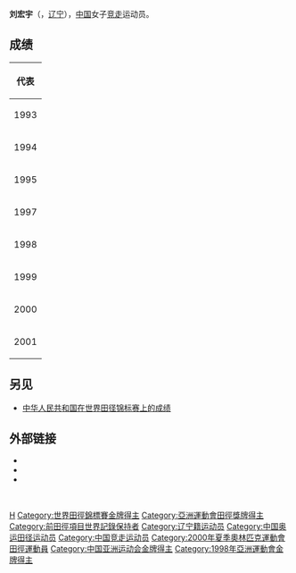 {{Infobox sportsperson
| honorific_prefix          = 
| name                      = 劉宏宇
| honorific_suffix          = 
| image                     = 
| image_size                = 
| alt                       = 
| caption                   = 
| headercolor               = 
| real_name                 = 
| native_name               = 
| native_name_lang          = 
| romanizedname             = 
| english_name              = 
| birth_name                = 
| nickname                  = 
| nationality               = 
| ethnicity                 = 
| hometown                  = 
| citizenship               = 
| birth_date                = {{Birth date and age|year=1975|month=12|day=1}}
| birth_place               = 
| death_date                = 
| death_place               = 
| resting_place             = 
| resting_place_coordinates = 
| monuments                 = 
| residence                 = 
| education                 = 
| alma_mater                = 
| occupation                = 
| years_active              = 1993 -
| employer                  = 
| agent                     = 
| height                    = 
| weight                    = 
| spouse                    = 
| life_partner              = 
| other_interests           = 
| website                   = 
| module                    = 
| country                   = 
| sport                     = 田徑
| disability                = 
| disability_class          = 
| rank                      = 
| event                     = 競走
| universityteam            = 
| collegeteam               = 
| league                    = 
| league_type               = 
| club                      = 
| team                      = 
| turnedpro                 = 
| partner                   = 
| former_partner            = 
| coach                     = 
| retired                   = 
| coaching                  = 
| module2                   = 
| worlds                    = 
{{ubl
 |'''1994年世界青年田徑錦標賽'''：5000公尺競走第8名
 |'''1995年世界田徑錦標賽'''：10公里競走第8名
 |'''1997年IAAF世界競走杯'''：10公里競走第12名
 |'''1997年世界田徑錦標賽'''：10000公尺競走第4名
 |'''1999年IAAF世界競走杯'''：20公里競走第1名
 |'''1999年世界田徑錦標賽'''：20公里競走第1名
}}
| regionals                 = 
{{ubl
 |'''1998年亞洲運動會'''：10000公尺競走第一名
 |'''2001年東亞運動會'''：20公里競走第一名
}}
| nationals                 = 
| olympics                  = 
| paralympics               = 
| highestranking            = 
| pb                        = 
{{ubl
 |'''5000公尺競走'''：22分23.69秒 （1994年）
 |'''5公里競走'''：20分41秒 （1999年 '''全國紀錄'''）
 |'''10000公尺競走'''：42分38.24秒 （1995年）
 |'''10公里競走'''：41分45秒 （1999年）
 |'''20公里競走'''：1小時26分35秒 （2001年）
}}
| medaltemplates            = 
{{MedalCountry | {{CHN-1949}} }}
{{MedalSport | 女子田徑}}
{{MedalCompetition|亞洲運動會}}
{{MedalGold  | 1998年泰國曼谷|10000公尺競走}}
{{MedalCompetition|IAAF世界競走杯}}
{{MedalGold  | 1999年法國卡爾瓦多斯省|20公里競走}}
{{MedalCompetition|世界田徑錦標賽}}
{{MedalGold  | 1999年西班牙塞維亞|20公里競走}}
{{MedalCompetition|東亞運動會}}
{{MedalGold  | 2001年日本大阪府|20公里競走}}
| show-medals               = 
| module3                   = 
| updated                   = 2016年12月19日
}}
'''刘宏宇'''（{{bd|1975年|1月11日|catIdx=L}}，[[辽宁|辽宁]]），[[中国|中国]]女子[[竞走|竞走]]运动员。

== 成绩 ==
{| {{AchievementTable|Event=yes}}
|-
!colspan="6"|代表{{CHN}}
|-
|rowspan=2|1993
|[[1993年国际田联竞走世界杯|竞走世界杯]] 
|[[墨西哥|墨西哥]][[蒙特雷|蒙特雷]]
|第18名
|10 km
|47:56
|-
|[[1993年世界田径锦标赛-女子10公里竞走|世界锦标赛]]
|[[德意志|德意志]][[斯图加特|斯图加特]]
| —
|10 km
|取消比赛资格
|-
|1994
|[[1994年世界青年田径锦标赛|世界青年锦标赛]]
|[[葡萄牙|葡萄牙]][[里斯本|里斯本]]
|第8名
|[[1994年世界青年田径锦标赛–女子5000米竞走|5000m]]
|22:23.69
|-
|rowspan=2|1995
|[[1995年世界田径锦标赛|世界锦标赛]] 
|[[瑞典|瑞典]][[哥德堡|哥德堡]]
|第8名
|[[1995年世界田径锦标赛-女子10公里竞走|10 km]]
|42:46 
|-
|[[1995年国际田联竞走世界杯|竞走世界杯]] 
|[[中华人民共和国|中华人民共和国]][[北京|北京]]
|bgcolor="cc9966" | 第3名
|10 km
|42:49
|-
|rowspan=2|1997
|[[1997年世界田径锦标赛|世界锦标赛]]
|[[希腊|希腊]][[雅典|雅典]]
|第4名
|[[1997年世界田径锦标赛-女子10公里竞走|10,000 m]]
|43:56.86
|-
|[[1997年国际田联竞走世界杯|竞走世界杯]] 
|[[捷克共和国|捷克共和国]][[波傑布拉迪|波傑布拉迪]]
|align="center" | 第12名
|10 km
|42:57 
|-
|1998
|[[1998年亚洲运动会田径比赛|亚洲运动会]] 
|[[泰国|泰国]][[曼谷|曼谷]]
|bgcolor="gold" | 第1名
|10,000 m
|[[1998年世界田径锦标赛-女子10公里竞走|43:57.28]]
|-
|rowspan=2|1999
|[[1999年世界田径锦标赛|世界锦标赛]] 
|[[西班牙|西班牙]][[塞维利亚|塞维利亚]]
|bgcolor="gold" | 第1名
|[[1999年世界田径锦标赛-女子20公里竞走|20 km]]
|1:30:50
|-
|[[1999年国际田联竞走世界杯|竞走世界杯]] 
|[[法兰西|法兰西]][[梅齐东康翁_(卡尔瓦多斯省)|梅齐东康翁]]
|bgcolor="gold" | 第1名
|20 km
|1:27:32 
|-
|2000
|[[2000年夏季奥林匹克运动会田径比赛|奥林匹克运动会]]
|[[澳大利亚|澳大利亚]][[悉尼|悉尼]]
| —
|[[2000年夏季奥林匹克运动会田径比赛-女子20公里竞走|20 km]]
|取消比赛资格
|-
|rowspan=2|2001
|[[2001年东亚运动会田径比赛|东亚运动会]] 
|[[日本|日本]][[大阪市|大阪]]
|bgcolor="gold" | 第1名
|20 km
|1:32:06
|-
|[[2001年世界田径锦标赛|世界锦标赛]] 
|[[加拿大|加拿大]][[艾伯塔省|艾伯塔省]][[埃德蒙顿|埃德蒙顿]]
| —
|[[2001年世界田径锦标赛-女子20公里竞走|20 km]]
|取消比赛资格
|}

== 另见 ==
*[[中华人民共和国在世界田径锦标赛上的成绩|中华人民共和国在世界田径锦标赛上的成绩]]

== 外部链接 ==
* {{IAAF|68190|Liu Hongyu}}
* {{IOC profile|hongyu-liu|Hongyu Liu}}
* {{SR/Olympics profile|li/liu-hongyu-1}}

{{s-start}}
{{s-ach|rec}}
{{succession box|before={{flagicon|AUS}} {{link-en|克里·萨克斯比|Kerry Saxby}}|title=[[女子20公里竞走世界纪录进展|女子20公里竞走世界纪录保持者]]<br><small>1999年2月7日与{{flagicon|RUS}} {{link-en|娜杰日达·里亚什基娜|Nadezhda Ryashkina}}并列</small>|years=1995年5月1日 – 2001年11月19日|after={{flagicon|CHN}} [[王妍_(竞走运动员)|王妍]]}}
{{s-end}}
<br>

{{Authority control}}

{{DEFAULTSORT:L}}
[[Category:刘姓|H]]
[[Category:世界田徑錦標賽金牌得主|Category:世界田徑錦標賽金牌得主]]
[[Category:亞洲運動會田徑獎牌得主|Category:亞洲運動會田徑獎牌得主]]
[[Category:前田徑項目世界記錄保持者|Category:前田徑項目世界記錄保持者]]
[[Category:辽宁籍运动员|Category:辽宁籍运动员]]
[[Category:中国奥运田径运动员|Category:中国奥运田径运动员]]
[[Category:中国竞走运动员|Category:中国竞走运动员]]
[[Category:2000年夏季奧林匹克運動會田徑運動員|Category:2000年夏季奧林匹克運動會田徑運動員]]
[[Category:中国亚洲运动会金牌得主|Category:中国亚洲运动会金牌得主]]
[[Category:1998年亞洲運動會金牌得主|Category:1998年亞洲運動會金牌得主]]